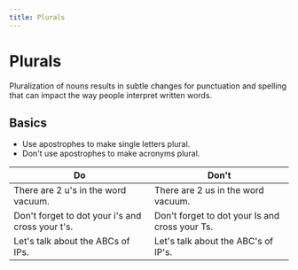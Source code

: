 ```yaml
---
title: Plurals
---
```


# Plurals

Pluralization of nouns results in subtle changes for punctuation and spelling that can impact the way people interpret written words.

## Basics

-   Use apostrophes to make single letters plural.
-   Don't use apostrophes to make acronyms plural.

| Do                                               | Don't                                          |
| ------------------------------------------------ | ---------------------------------------------- |
| There are 2 u's in the word vacuum.              | There are 2 us in the word vacuum.             |
| Don't forget to dot your i's and cross your t's. | Don't forget to dot your Is and cross your Ts. |
| Let's talk about the ABCs of IPs.                | Let's talk about the ABC's of IP's.            |
